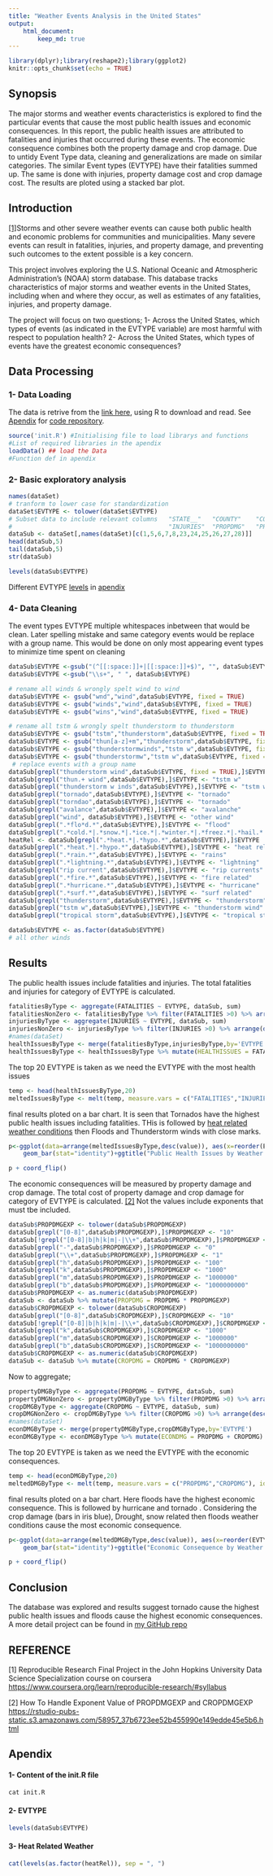 ```yaml
---
title: "Weather Events Analysis in the United States"
output: 
    html_document:
        keep_md: true
---
```


```r
library(dplyr);library(reshape2);library(ggplot2)
knitr::opts_chunk$set(echo = TRUE)
```

## Synopsis
The major storms and weather events characteristics is explored to find the particular events that cause the most public health issues and economic consequences. In this report, the public health issues are attributed to fatalities and injuries that occurred during these events. The economic consequence combines both the property damage and crop damage. Due to untidy Event Type data, cleaning and generalizations are made on similar categories. The similar Event types (EVTYPE) have their fatalities summed up. The same is done with injuries, property damage cost and crop damage cost. The results are ploted using a stacked bar plot.

## Introduction
 [[1]](#refer)Storms and other severe weather events can cause both public health and economic problems for communities and municipalities. Many severe events can result in fatalities, injuries, and property damage, and preventing such outcomes to the extent possible is a key concern.

This project involves exploring the U.S. National Oceanic and Atmospheric Administration's (NOAA) storm database. This database tracks characteristics of major storms and weather events in the United States, including when and where they occur, as well as estimates of any fatalities, injuries, and property damage.

The project will focus on two questions;
    1- Across the United States, which types of events (as indicated in the EVTYPE variable) are most harmful with respect to population health?
    2- Across the United States, which types of events have the greatest economic consequences?

## Data Processing
###    1- Data Loading
The data is retrive from the [link here](https://d396qusza40orc.cloudfront.net/repdata%2Fdata%2FStormData.csv.bz2), using R to download and read.
See [Apendix](#apendix) for [code repository](#code).
```r
source('init.R') #Initialising file to load librarys and functions
#List of required libraries in the apendix
loadData() ## load the Data
#Function def in apendix
```
###     2- Basic exploratory analysis
```r
names(dataSet)
# tranform to lower case for standardization
dataSet$EVTYPE <- tolower(dataSet$EVTYPE)
# Subset data to include relevant columns   "STATE__"   "COUNTY"    "COUNTYNAME"    "STATE"     "EVTYPE"    "FATALITIES"
#                                           "INJURIES"  "PROPDMG"   "PROPDMGEXP"    "CROPDMG"   "CROPDMGEXP"
dataSub <- dataSet[,names(dataSet)[c(1,5,6,7,8,23,24,25,26,27,28)]]
head(dataSub,5)
tail(dataSub,5)
str(dataSub)
```

```r
levels(dataSub$EVTYPE)
```
Different EVTYPE [levels](#evtype) in [apendix](#apendix)


### 4- Data Cleaning
The event types EVTYPE multiple whitespaces inbetween that would be clean. Later spelling mistake and same category events would be replace with a group name. This would be done on only most appearing event types to minimize time spent on cleaning
```r

dataSub$EVTYPE <-gsub("(^[[:space:]]+|[[:space:]]+$)", "", dataSub$EVTYPE)
dataSub$EVTYPE <-gsub("\\s+", " ", dataSub$EVTYPE)

# rename all winds & wrongly spelt wind to wind
dataSub$EVTYPE <- gsub("wnd","wind",dataSub$EVTYPE, fixed = TRUE)
dataSub$EVTYPE <- gsub("winds","wind",dataSub$EVTYPE, fixed = TRUE)
dataSub$EVTYPE <- gsub("wins","wind",dataSub$EVTYPE, fixed = TRUE)

# rename all tstm & wrongly spelt thunderstorm to thunderstorm
dataSub$EVTYPE <- gsub("tstm","thunderstorm",dataSub$EVTYPE, fixed = TRUE)
dataSub$EVTYPE <- gsub("thun[a-z]+m","thunderstorm",dataSub$EVTYPE, fixed = TRUE)
dataSub$EVTYPE <- gsub("thunderstormwinds","tstm w",dataSub$EVTYPE, fixed = TRUE)
dataSub$EVTYPE <- gsub("thunderstormw","tstm w",dataSub$EVTYPE, fixed = TRUE)
 # replace events with a group name
dataSub[grepl("thunderstorm wind",dataSub$EVTYPE, fixed = TRUE),]$EVTYPE <- "tstm w"
dataSub[grepl("thun.+ wind",dataSub$EVTYPE),]$EVTYPE <- "tstm w"
dataSub[grepl("thunderstorm w inds",dataSub$EVTYPE),]$EVTYPE <- "tstm w"
dataSub[grepl("tornado",dataSub$EVTYPE),]$EVTYPE <- "tornado"
dataSub[grepl("torndao",dataSub$EVTYPE),]$EVTYPE <- "tornado"
dataSub[grepl("avalance",dataSub$EVTYPE),]$EVTYPE <- "avalanche"
dataSub[grepl("wind", dataSub$EVTYPE),]$EVTYPE <- "other wind"
dataSub[grepl(".*flo*d.*",dataSub$EVTYPE),]$EVTYPE <- "flood"
dataSub[grepl(".*cold.*|.*snow.*|.*ice.*|.*winter.*|.*freez.*|.*hail.*|.*blizz.*|.*frost.*",dataSub$EVTYPE),]$EVTYPE <- "snow related"
heatRel <- dataSub[grepl(".*heat.*|.*hypo.*",dataSub$EVTYPE),]$EVTYPE
dataSub[grepl(".*heat.*|.*hypo.*",dataSub$EVTYPE),]$EVTYPE <- "heat related"
dataSub[grepl(".*rain.*",dataSub$EVTYPE),]$EVTYPE <- "rains"
dataSub[grepl(".*lightning.*",dataSub$EVTYPE),]$EVTYPE <- "lightning"
dataSub[grepl("rip current",dataSub$EVTYPE),]$EVTYPE <- "rip currents"
dataSub[grepl(".*fire.*",dataSub$EVTYPE),]$EVTYPE <- "fire related"
dataSub[grepl(".*hurricane.*",dataSub$EVTYPE),]$EVTYPE <- "hurricane"
dataSub[grepl(".*surf.*",dataSub$EVTYPE),]$EVTYPE <- "surf related"
dataSub[grepl("thunderstorm",dataSub$EVTYPE),]$EVTYPE <- "thunderstorm"
dataSub[grepl("tstm w",dataSub$EVTYPE),]$EVTYPE <- "thunderstorm wind"
dataSub[grepl("tropical storm",dataSub$EVTYPE),]$EVTYPE <- "tropical storm"

dataSub$EVTYPE <- as.factor(dataSub$EVTYPE)
# all other winds

```

## Results
The public health issues include fatalities and injuries. The total fatalities and injuries for category of EVTYPE is calculated.
``` r
fatalitiesByType <- aggregate(FATALITIES ~ EVTYPE, dataSub, sum)
fatalitiesNonZero <- fatalitiesByType %>% filter(FATALITIES >0) %>% arrange(desc(FATALITIES))
injuriesByType <- aggregate(INJURIES ~ EVTYPE, dataSub, sum)
injuriesNonZero <- injuriesByType %>% filter(INJURIES >0) %>% arrange(desc(INJURIES))
#names(dataSet)
healthIssuesByType <- merge(fatalitiesByType,injuriesByType,by='EVTYPE')
healthIssuesByType <- healthIssuesByType %>% mutate(HEALTHISSUES = FATALITIES + INJURIES) %>% filter(HEALTHISSUES >0) %>% arrange(desc(HEALTHISSUES))
```
The top 20 EVTYPE is taken as we need the EVTYPE with the most health issues
```r
temp <- head(healthIssuesByType,20)
meltedIssuesByType <- melt(temp, measure.vars = c("FATALITIES","INJURIES"), id = "EVTYPE")
```
final results ploted on a bar chart.
It is seen that Tornados have the highest public health issues including fatalities. THis is followed by [heat related weather conditions](#heatrelated) then Floods and Thunderstorm winds with close marks.
```r
p<-ggplot(data=arrange(meltedIssuesByType,desc(value)), aes(x=reorder(EVTYPE, -value), y=value,fill=variable)) +
    geom_bar(stat="identity")+ggtitle("Public Health Issues by Weather Event Type")+ylab("Number of Issues")+xlab("Weather Events")

p + coord_flip()
```

The economic consequences will be measured by property damage and crop damage. The total cost of property damage and crop damage for category of EVTYPE is calculated. [[2]](#refer) Not the values include exponents that must tbe included.
```r
dataSub$PROPDMGEXP <- tolower(dataSub$PROPDMGEXP)
dataSub[grepl("[0-8]",dataSub$PROPDMGEXP),]$PROPDMGEXP <- "10"
dataSub[!grepl("[0-8]|b|h|k|m|-|\\+",dataSub$PROPDMGEXP),]$PROPDMGEXP <- "0"
dataSub[grepl("-",dataSub$PROPDMGEXP),]$PROPDMGEXP <- "0"
dataSub[grepl("\\+",dataSub$PROPDMGEXP),]$PROPDMGEXP <- "1"
dataSub[grepl("h",dataSub$PROPDMGEXP),]$PROPDMGEXP <- "100"
dataSub[grepl("k",dataSub$PROPDMGEXP),]$PROPDMGEXP <- "1000"
dataSub[grepl("m",dataSub$PROPDMGEXP),]$PROPDMGEXP <- "1000000"
dataSub[grepl("b",dataSub$PROPDMGEXP),]$PROPDMGEXP <- "1000000000"
dataSub$PROPDMGEXP <- as.numeric(dataSub$PROPDMGEXP)
dataSub <- dataSub %>% mutate(PROPDMG = PROPDMG * PROPDMGEXP)
dataSub$CROPDMGEXP <- tolower(dataSub$CROPDMGEXP)
dataSub[grepl("[0-8]",dataSub$CROPDMGEXP),]$CROPDMGEXP <- "10"
dataSub[!grepl("[0-8]|b|h|k|m|-|\\+",dataSub$CROPDMGEXP),]$CROPDMGEXP <- "0"
dataSub[grepl("k",dataSub$CROPDMGEXP),]$CROPDMGEXP <- "1000"
dataSub[grepl("m",dataSub$CROPDMGEXP),]$CROPDMGEXP <- "1000000"
dataSub[grepl("b",dataSub$CROPDMGEXP),]$CROPDMGEXP <- "1000000000"
dataSub$CROPDMGEXP <- as.numeric(dataSub$CROPDMGEXP)
dataSub <- dataSub %>% mutate(CROPDMG = CROPDMG * CROPDMGEXP)
```

Now to aggregate;
``` r
propertyDMGByType <- aggregate(PROPDMG ~ EVTYPE, dataSub, sum)
propertyDMGNonZero <- propertyDMGByType %>% filter(PROPDMG >0) %>% arrange(desc(PROPDMG))
cropDMGByType <- aggregate(CROPDMG ~ EVTYPE, dataSub, sum)
cropDMGNonZero <- cropDMGByType %>% filter(CROPDMG >0) %>% arrange(desc(CROPDMG))
#names(dataSet)
econDMGByType <- merge(propertyDMGByType,cropDMGByType,by='EVTYPE')
econDMGByType <- econDMGByType %>% mutate(ECONDMG = PROPDMG + CROPDMG) %>% filter(ECONDMG >0) %>% arrange(desc(ECONDMG))
```
The top 20 EVTYPE is taken as we need the EVTYPE with the economic consequences.
```r
temp <- head(econDMGByType,20)
meltedDMGByType <- melt(temp, measure.vars = c("PROPDMG","CROPDMG"), id = "EVTYPE")
```
final results ploted on a bar chart.
Here floods have the highest economic consequence. This is followed by hurricane and tornado . Considering the crop damage (bars in iris blue), Drought, snow related then floods weather conditions cause the most economic consequence.
```r
p<-ggplot(data=arrange(meltedDMGByType,desc(value)), aes(x=reorder(EVTYPE, -value), y=value,fill=variable)) +
    geom_bar(stat="identity")+ggtitle("Economic Consequence by Weather Event Type")+ylab("Cost")+xlab("Weather Events")

p + coord_flip()
```

## Conclusion
The database was explored and results suggest tornado cause the highest public health issues and floods cause the highest economic consequences.
A more detail project can be found in [my GitHub repo](https://github.com/jecordjotse/Weather_EventsAnalysis)

## REFERENCE {#refer}
[1] Reproducible Research Final Project in the John Hopkins University Data Science Specialization course on coursera <https://www.coursera.org/learn/reproducible-research/#syllabus>

[2] How To Handle Exponent Value of PROPDMGEXP and CROPDMGEXP <https://rstudio-pubs-static.s3.amazonaws.com/58957_37b6723ee52b455990e149edde45e5b6.html>

## Apendix {#apendix}
#### 1- Content of the init.R file {#code}
```r
cat init.R
```

#### 2- EVTYPE {#evtype}
```r
levels(dataSub$EVTYPE)
```

#### 3- Heat Related Weather {#heatrelated}
```r
cat(levels(as.factor(heatRel)), sep = ", ")
```